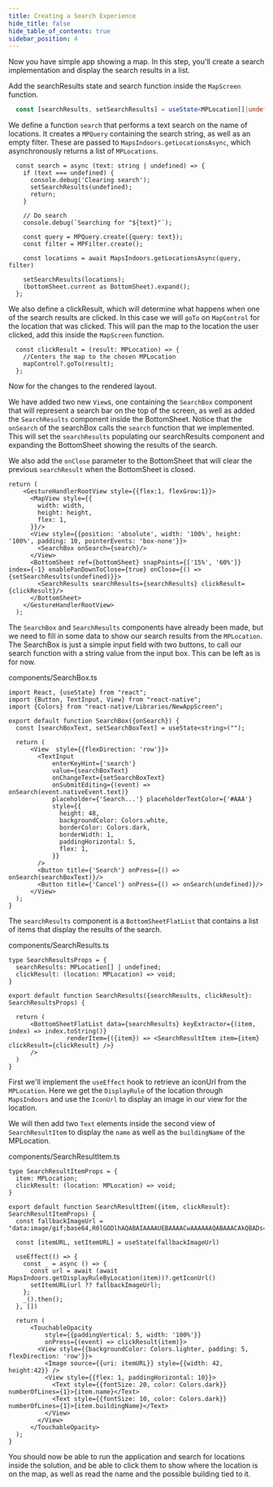 ```yaml
---
title: Creating a Search Experience
hide_title: false
hide_table_of_contents: true
sidebar_position: 4
---
```




Now you have simple app showing a map. In this step, you'll create a search implementation and display the search results in a list.

Add the searchResults state and search function inside the `MapScreen` function.

```ts
  const [searchResults, setSearchResults] = useState<MPLocation[]|undefined>(undefined);
```

We define a function `search` that performs a text search on the name of locations. It creates a `MPQuery` containing the search string, as well as an empty filter. These are passed to `MapsIndoors.getLocationsAsync`, which asynchronously returns a list of `MPLocations`.

```tsx
  const search = async (text: string | undefined) => {
    if (text === undefined) {
      console.debug('Clearing search');
      setSearchResults(undefined);
      return;
    }

    // Do search
    console.debug(`Searching for "${text}"`);

    const query = MPQuery.create({query: text});
    const filter = MPFilter.create();

    const locations = await MapsIndoors.getLocationsAsync(query, filter)

    setSearchResults(locations);
    (bottomSheet.current as BottomSheet).expand();
  };
```

We also define a clickResult, which will determine what happens when one of the search results are clicked. In this case we will `goTo` on `MapControl` for the location that was clicked. This will pan the map to the location the user clicked, add this inside the `MapScreen` function.

```tsx
  const clickResult = (result: MPLocation) => {
    //Centers the map to the chosen MPLocation
    mapControl?.goTo(result);
  };
```

Now for the changes to the rendered layout.

We have added two new `View`s, one containing the `SearchBox` component that will represent a search bar on the top of the screen, as well as added the `SearchResults` component inside the BottomSheet.
Notice that the `onSearch` of the searchBox calls the `search` function that we implemented. This will set the `searchResults` populating our searchResults component and expanding the BottomSheet showing the results of the search.

We also add the `onClose` parameter to the BottomSheet that will clear the previous `searchResult` when the BottomSheet is closed.

```tsx
return (
    <GestureHandlerRootView style={{flex:1, flexGrow:1}}>
      <MapView style={{
        width: width,
        height: height,
        flex: 1,
      }}/>
      <View style={{position: 'absolute', width: '100%', height: '100%', padding: 10, pointerEvents: 'box-none'}}>
        <SearchBox onSearch={search}/>
      </View>
      <BottomSheet ref={bottomSheet} snapPoints={['15%', '60%']} index={-1} enablePanDownToClose={true} onClose={() => {setSearchResults(undefined)}}>
        <SearchResults searchResults={searchResults} clickResult={clickResult}/>
      </BottomSheet>
    </GestureHandlerRootView>
  );
```

The `SearchBox` and `SearchResults` components have already been made, but we need to fill in some data to show our search results from the `MPLocation`. The SearchBox is just a simple input field with two buttons, to call our search function with a string value from the input box. This can be left as is for now.

components/SearchBox.ts
```tsx
import React, {useState} from "react";
import {Button, TextInput, View} from "react-native";
import {Colors} from "react-native/Libraries/NewAppScreen";

export default function SearchBox({onSearch}) {
  const [searchBoxText, setSearchBoxText] = useState<string>("");

  return (
      <View  style={{flexDirection: 'row'}}>
        <TextInput
            enterKeyHint={'search'}
            value={searchBoxText}
            onChangeText={setSearchBoxText}
            onSubmitEditing={(event) => onSearch(event.nativeEvent.text)}
            placeholder={'Search...'} placeholderTextColor={'#AAA'}
            style={{
              height: 48,
              backgroundColor: Colors.white,
              borderColor: Colors.dark,
              borderWidth: 1,
              paddingHorizontal: 5,
              flex: 1,
            }}
        />
        <Button title={'Search'} onPress={() => onSearch(searchBoxText)}/>
        <Button title={'Cancel'} onPress={() => onSearch(undefined)}/>
      </View>
  );
}
```

The `searchResults` component is a `BottomSheetFlatList` that contains a list of items that display the results of the search.

components/SearchResults.ts
```tsx
type SearchResultsProps = {
  searchResults: MPLocation[] | undefined;
  clickResult: (location: MPLocation) => void;
}

export default function SearchResults({searchResults, clickResult}: SearchResultsProps) {

  return (
      <BottomSheetFlatList data={searchResults} keyExtractor={(item, index) => index.toString()}
                renderItem={({item}) => <SearchResultItem item={item} clickResult={clickResult} />}
      />
  )
}
```

First we'll implement the `useEffect` hook to retrieve an iconUrl from the `MPLocation`. Here we get the `DisplayRule` of the location through `MapsIndoors` and use the `IconUrl` to display an image in our view for the location.

We will then add two `Text` elements inside the second view of `SearchResultItem` to display the `name` as well as the `buildingName` of the MPLocation.

components/SearchResultItem.ts
```tsx
type SearchResultItemProps = {
  item: MPLocation;
  clickResult: (location: MPLocation) => void;
}

export default function SearchResultItem({item, clickResult}: SearchResultItemProps) {
  const fallbackImageUrl = "data:image/gif;base64,R0lGODlhAQABAIAAAAUEBAAAACwAAAAAAQABAAACAkQBADs="

  const [itemURL, setItemURL] = useState(fallbackImageUrl)

  useEffect(() => {
    const _ = async () => {
      const url = await (await MapsIndoors.getDisplayRuleByLocation(item))?.getIconUrl()
      setItemURL(url ?? fallbackImageUrl);
    };
    _().then();
  }, [])

  return (
      <TouchableOpacity
          style={{paddingVertical: 5, width: '100%'}}
          onPress={(event) => clickResult(item)}>
        <View style={{backgroundColor: Colors.lighter, padding: 5, flexDirection: 'row'}}>
          <Image source={{uri: itemURL}} style={{width: 42, height:42}} />
          <View style={{flex: 1, paddingHorizontal: 10}}>
            <Text style={{fontSize: 20, color: Colors.dark}} numberOfLines={1}>{item.name}</Text>
            <Text style={{fontSize: 10, color: Colors.dark}} numberOfLines={1}>{item.buildingName}</Text>
          </View>
        </View>
      </TouchableOpacity>
  );
}
```

You should now be able to run the application and search for locations inside the solution, and be able to click them to show where the location is on the map, as well as read the name and the possible building tied to it.
